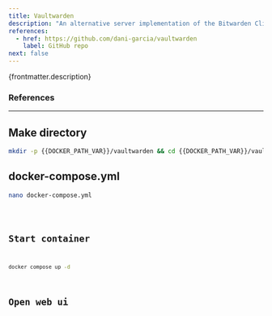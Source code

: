 ```yaml
---
title: Vaultwarden
description: "An alternative server implementation of the Bitwarden Client API, written in Rust and compatible with official Bitwarden clients."
references:
  - href: https://github.com/dani-garcia/vaultwarden
    label: GitHub repo
next: false
---
```



<p>{frontmatter.description}</p>

### References

<ReferenceLinks references={frontmatter.references} />

---

## Make directory

```sh wrap preserveIndent
mkdir -p {{DOCKER_PATH_VAR}}/vaultwarden && cd {{DOCKER_PATH_VAR}}/vaultwarden
```

## docker-compose.yml

```sh
nano docker-compose.yml
```

<Code lang="yml" title="docker-compose.yml" wrap preserveIndent code={yaml} />

## Start container

```sh
docker compose up -d
```

## Open web ui

<OpenWebUI port="8002" />
